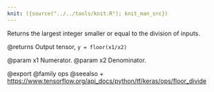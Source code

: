 ```yaml
---
knit: ({source("../../tools/knit.R"); knit_man_src})
---
```

Returns the largest integer smaller or equal to the division of inputs.

@returns
    Output tensor, `y = floor(x1/x2)`

@param x1 Numerator.
@param x2 Denominator.

@export
@family ops
@seealso
+ <https://www.tensorflow.org/api_docs/python/tf/keras/ops/floor_divide>
